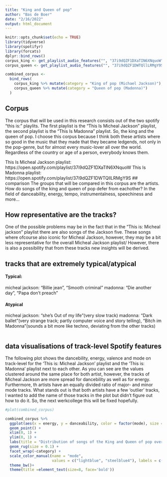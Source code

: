 ```yaml
---
title: "King and Queen of pop"
author: "Bas de Boer"
date: "2/16/2022"
output: html_document
---
```


```r
knitr::opts_chunk$set(echo = TRUE)
library(tidyverse)
library(spotifyr)
library(forcats)
dplyr::bind_rows()
corpus_king <- get_playlist_audio_features("", "37i9dQZF1DXaTIN6XNquoW")
corpus_queen <- get_playlist_audio_features("", "37i9dQZF1DWTQllLRMgY9S")

combined_corpus <-
  bind_rows(
    corpus_king %>% mutate(category = "King of pop (Michael Jackson)"),
    corpus_queen %>% mutate(category = "Queen of pop (Madonna)")
  )

```

## Corpus
The corpus that will be used in this research consists out of the two spotify "this is:" playlits. The first playlist is the "This Is Micheal Jackson" playlist, the second playlist is the "This Is Madonna" playlist. So, the king and the queen of pop. I choose this corpus because I think both these artists where so good in the music that they made that they became ledgends, not only in the pop-genre, but for almost every music-lover all over the world. Regardless of the country or age of a person, everybody knows them.


This Is Micheal Jackson playlist: https://open.spotify.com/playlist/37i9dQZF1DXaTIN6XNquoW
This Is Madonna playlist: https://open.spotify.com/playlist/37i9dQZF1DWTQllLRMgY9S
## comparison
The groups that will be compared in this corpus are the artists. How do songs of the king and queen of pop defer from eachother? In the field of danceability, energy, tempo, instrumentalness, speechiness and more...

## How representative are the tracks?
One of the possible problems may be in the fact that in the "This is: Micheal jackson" playlist there are also songs of the Jackson five. These songs where ofcourse also iconic for Micheal Jackson, however, they may be a bit less representative for the overall Micheal Jackson playlist/ However, there is also a possibility that from these tracks new insights will be derived.

## tracks that are extremely typical/atypical
#### Typical:
micheal jackson: "Billie jean", "Smooth criminal" madonna: "Die another day", "Papa don't preach"

#### Atypical
micheal jackson: "she's Out of my life"(very slow track) madonna: "Dark ballet"(very strange track; partly computer voice and story telling), "Bitch im Madonna"(sounds a bit more like techno, deviating from the other tracks)

```r


```

## data visualisations of track-level Spotify features

The following plot shows the dancebility, energy, valence and mode on track-level for the 'This is: Micheal Jackson' playlist and the 'This is: Madonna' playlist next to each other. As you can see are the values clustered around the same place for both artist, however, the tracks of Micheal Jackson are more spread for dancebility as well as for energy. Furthermore, th artists have an equally divided ratio of major- and minor mode tracks. What stands out is that both artists have a few 'outlier' tracks, I wanted to add the name of those tracks in the plot but didn't figure out how to do it. So, the next werkcollege this will be fixed hopefully.


```r
#plot(combined_corpus)

combined_corpus %>%
  ggplot(aes(x = energy, y = danceability, color = factor(mode), size = valence)) +
  geom_point() +
  xlim(0, 1) +
  ylim(0, 1) +
  labs(title = "Distribution of songs of the King and Queen of pop over energy, dancebility and valence") +
  geom_rug(size = 0.1) +
  facet_wrap(~category) +
  scale_color_manual(name = "mode", 
                     values = c("lightblue", "steelblue4"), labels = c('Minor', 'Major')) +
  theme_bw()+
  theme(title =element_text(size=8, face='bold'))
```
